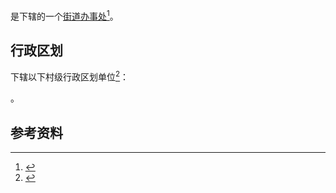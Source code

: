 {{中国乡级行政区|44/05/07/010/000}}

'''{{PAGENAMEBASE}}'''是{{PRC admin/fullname|44/05/07/010/000|3}}下辖的一个[[街道办事处|街道办事处]]<ref>{{PRC admin/ref sgc|{{PRC admin/parent|44/05/07/010/000}}}}</ref>。

== 行政区划 ==
{{PAGENAMEBASE}}下辖以下村级行政区划单位<ref>{{PRC admin/ref sgc|44/05/07/010/000}}</ref>：

{{PRC admin/children|44/05/07/010/000}}。

== 参考资料 ==
{{reflist}}

{{广东行政区划小作品}}
{{PRC admin/navcat|44/05/07/010/000}}